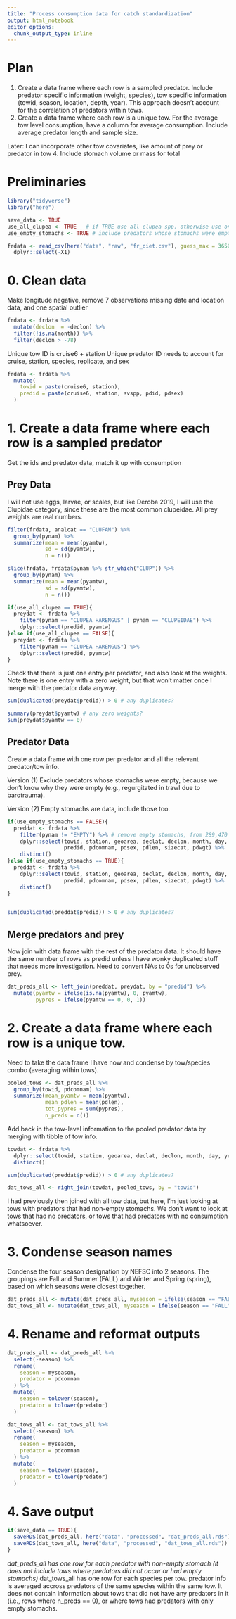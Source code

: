 ```yaml
---
title: "Process consumption data for catch standardization"
output: html_notebook
editor_options: 
  chunk_output_type: inline
---
```


# Plan
1. Create a data frame where each row is a sampled predator. Include predator specific information (weight, species), tow specific information (towid, season, location, depth, year). This approach doesn't account for the correlation of predators within tows.
2. Create a data frame where each row is a unique tow. For the average tow level consumption, have a column for average consumption. Include average predator length and sample size. 

Later: I can incorporate other tow covariates, like amount of prey or predator in tow
4. Include stomach volume or mass for total

# Preliminaries
```r
library("tidyverse")
library("here")

save_data <- TRUE
use_all_clupea <- TRUE   # if TRUE use all clupea spp. otherwise use only C. harengus
use_empty_stomachs <- TRUE # include predators whose stomachs were empty?
```

```r
frdata <- read_csv(here("data", "raw", "fr_diet.csv"), guess_max = 365080) %>%
  dplyr::select(-X1)
```

# 0. Clean data
Make longitude negative, remove 7 observations missing date and location data, and one spatial outlier
```r
frdata <- frdata %>% 
  mutate(declon  = -declon) %>%
  filter(!is.na(month)) %>%
  filter(declon > -78)
```


Unique tow ID is cruise6 + station
Unique predator ID needs to account for cruise, station, species, replicate, and sex
```r
frdata <- frdata %>% 
  mutate(
    towid = paste(cruise6, station),
    predid = paste(cruise6, station, svspp, pdid, pdsex)
  )
```


# 1. Create a data frame where each row is a sampled predator
Get the ids and predator data, match it up with consumption

## Prey Data
I will not use eggs, larvae, or scales, but like Deroba 2019, I will use the Clupidae category, since these are the most common clupeidae. All prey weights are real numbers. 
```r
filter(frdata, analcat == "CLUFAM") %>%
  group_by(pynam) %>%
  summarize(mean = mean(pyamtw),
            sd = sd(pyamtw),
            n = n())

slice(frdata, frdata$pynam %>% str_which("CLUP")) %>%
  group_by(pynam) %>%
  summarize(mean = mean(pyamtw),
            sd = sd(pyamtw),
            n = n())
```

```r
if(use_all_clupea == TRUE){
  preydat <- frdata %>% 
    filter(pynam == "CLUPEA HARENGUS" | pynam == "CLUPEIDAE") %>%
    dplyr::select(predid, pyamtw)
}else if(use_all_clupea == FALSE){
  preydat <- frdata %>% 
    filter(pynam == "CLUPEA HARENGUS") %>%
    dplyr::select(predid, pyamtw)
}
```

Check that there is just one entry per predator, and also look at the weights. Note there is one entry with a zero weight, but that won't matter once I merge with the predator data anyway.
```r
sum(duplicated(preydat$predid)) > 0 # any duplicates?

summary(preydat$pyamtw) # any zero weights?
sum(preydat$pyamtw == 0)
```

## Predator Data
Create a data frame with one row per predator and all the relevant predator/tow info. 

Version (1) Exclude predators whose stomachs were empty, because we don't know why they were empty (e.g., regurgitated in trawl due to barotrauma).

Version (2) Empty stomachs are data, include those too. 
```r
if(use_empty_stomachs == FALSE){
  preddat <- frdata %>%
    filter(pynam != "EMPTY") %>% # remove empty stomachs, from 289,470 to 162,203
    dplyr::select(towid, station, geoarea, declat, declon, month, day, year, season, setdepth,
                  predid, pdcomnam, pdsex, pdlen, sizecat, pdwgt) %>%
    distinct()
}else if(use_empty_stomachs == TRUE){
  preddat <- frdata %>%
    dplyr::select(towid, station, geoarea, declat, declon, month, day, year, season, setdepth,
                  predid, pdcomnam, pdsex, pdlen, sizecat, pdwgt) %>%
    distinct()
}


sum(duplicated(preddat$predid)) > 0 # any duplicates?
```

## Merge predators and prey
Now join with data frame with the rest of the predator data. It should have the same number of rows as predid unless I have wonky duplicated stuff that needs more investigation. Need to convert NAs to 0s for unobserved prey. 
```r
dat_preds_all <- left_join(preddat, preydat, by = "predid") %>%
  mutate(pyamtw = ifelse(is.na(pyamtw), 0, pyamtw),
         pypres = ifelse(pyamtw == 0, 0, 1))
```


# 2. Create a data frame where each row is a unique tow. 
Need to take the data frame I have now and condense by tow/species combo (averaging within tows).
```r
pooled_tows <- dat_preds_all %>% 
  group_by(towid, pdcomnam) %>%
  summarize(mean_pyamtw = mean(pyamtw), 
            mean_pdlen = mean(pdlen),
            tot_pypres = sum(pypres),
            n_preds = n())
```

Add back in the tow-level information to the pooled predator data by merging with tibble of tow info.  
```r
towdat <- frdata %>% 
  dplyr::select(towid, station, geoarea, declat, declon, month, day, year, season, setdepth) %>%
  distinct()

sum(duplicated(preddat$predid)) > 0 # any duplicates?

dat_tows_all <- right_join(towdat, pooled_tows, by = "towid")
```
I had previously then joined with all tow data, but here, I'm just looking at tows with predators that had non-empty stomachs. We don't want to look at tows that had no predators, or tows that had predators with no consumption whatsoever. 


# 3. Condense season names
Condense the four season designation by NEFSC into 2 seasons. The groupings are Fall and Summer (FALL) and Winter and Spring (spring), based on which seasons were closest together.
```r
dat_preds_all <- mutate(dat_preds_all, myseason = ifelse(season == "FALL"|season == "SUMMER", "FALL", "SPRING"))
dat_tows_all <- mutate(dat_tows_all, myseason = ifelse(season == "FALL"|season == "SUMMER", "FALL", "SPRING"))
```


# 4. Rename and reformat outputs
```r
dat_preds_all <- dat_preds_all %>%
  select(-season) %>%
  rename(
    season = myseason,
    predator = pdcomnam
  ) %>%
  mutate(
    season = tolower(season),
    predator = tolower(predator)
  )

dat_tows_all <- dat_tows_all %>%
  select(-season) %>%
  rename(
    season = myseason,
    predator = pdcomnam
  ) %>%
  mutate(
    season = tolower(season),
    predator = tolower(predator)
  )
```


# 4. Save output
```r
if(save_data == TRUE){
  saveRDS(dat_preds_all, here("data", "processed", "dat_preds_all.rds"))
  saveRDS(dat_tows_all, here("data", "processed", "dat_tows_all.rds"))
}
```


*dat_preds_all has one row for each predator with non-empty stomach (it does not include tows where predators did not occur or had empty stomachs)
*dat_tows_all has one row for each species per tow. predator info is averaged accross predators of the same species within the same tow. It does not contain information about tows that did not have any predators in it (i.e., rows where n_preds == 0), or where tows had predators with only empty stomachs. 











